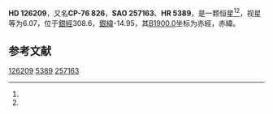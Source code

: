 {{Starbox begin
| name = HD 126209
}}
{{Starbox observe
| epoch = [[J2000.0|J2000.0]]
| constell = {{星座名待查}}<ref name=SIMBAD>{{cite web
 | url=http://simbad.u-strasbg.fr/simbad/sim-id?Ident=HR+5389
 | title=Pulsating variable Star
 | publisher=Centre de Données astronomiques de Strasbourg
 | work=SIMBAD
 | accessdate=2012-07-13
 | archive-date=2016-03-18
 | archive-url=https://web.archive.org/web/20160318075131/http://simbad.u-strasbg.fr/simbad/sim-id?Ident=HR+5389
 | dead-url=no
 }}</ref><ref name=DATA>{{cite web
 | url=http://vizier.u-strasbg.fr/viz-bin/VizieR-5?-out.add=.&-source=5050&-corr=PK=HR&-out.max=9999&HR=5389
 | title=VizieR Detailed Page
 | accessdate=2012-07-13
 | archive-date=2016-03-05
 | archive-url=https://web.archive.org/web/20160305010242/http://vizier.u-strasbg.fr/viz-bin/VizieR-5?-out.add=.&-source=5050&-corr=PK=HR&-out.max=9999&HR=5389
 | dead-url=no
 }}</ref>
| 星官 = 
| ra = {{RA|14|29|36.8}}<ref name=SIMBAD /><ref name=DATA />
| dec = {{DEC|-76|43|45}}<ref name=SIMBAD /><ref name=DATA />
| appmag_v = 6.07<ref name=SIMBAD /><ref name=DATA />
}}
{{Starbox character
| class = K0-1III<ref name=SIMBAD /><ref name=DATA />
| b-v = 1.18<ref name=SIMBAD /><ref name=DATA />
| u-b = 1.11<ref name=SIMBAD /><ref name=DATA />
| r-i = <ref name=SIMBAD /><ref name=DATA />
| variable = 
}}
{{Starbox astrometry
| radial_v = 1.11
| prop_mo_ra = -8
| parallax = 
| p_error = 
}}
{{Starbox catalog
| names =CP-76 826，[[SAO星表|SAO]] 257163，[[HD星表|HD]] 126209，[[HR星表|HR]] 5389}}
{{Starbox reference |Simbad=HR+5389}}
{{Starbox end}}

'''HD 126209'''，又名'''CP-76 826'''，'''SAO 257163'''、'''HR 5389'''，是一颗恒星<ref name=SIMBAD /><ref name=DATA />，视星等为6.07，位于[[銀道座標系|銀經]]308.6，[[銀道座標系|銀緯]]-14.95，其[[B1900.0|B1900.0]]坐标为赤經{{RA|14|19|2.4}}，赤緯{{DEC|-76|-14.95|42}}。

== 参考文献 ==
{{reflist}}

{{star-stub}}

[[Category:HD和HDE天體|126209]]
[[Category:HR天體|5389]]
[[Category:SAO天體|257163]]
